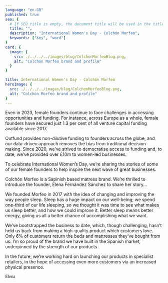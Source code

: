 ```yaml
---
language: "en-GB"
published: true
seo: {
  # If SEO title is empty, the document title will be used in the title tag in the head
  title: "",
  description: "International Women's Day - Colchón Morfeo",
  keywords: ["key", "word"]
}
card: {
  image: {
    src: ./../../../images/blog/ColchonMorfeoBlog.png,
    alt: "Colchón Morfeo brand and profile"
  }
}

title: International Women's Day - Colchón Morfeo
heroImage: {
  src: ./../../../images/blog/ColchonMorfeoBlog.png,
  alt: "Colchón Morfeo brand and profile"
}
---
```


Even in 2023, female founders continue to face challenges in accessing opportunities and funding. For instance, across Europe as a whole, female founders have secured just 1.3 per cent of all venture capital funding available since 2017.

Outfund provides non-dilutive funding to founders across the globe, and our data-driven approach removes the bias from traditional decision-making. Since 2020, we’ve strived to democratise access to funding and, to date, we’ve provided over £10m to women-led businesses.

To celebrate International Women’s Day, we’re sharing the stories of some of our female founders to help inspire the next wave of great businesses.

Colchón Morfeo is a Sapinish based matress brand. We’re thrilled to introduce the founder, Elena Fernández Sánchez to share her story…

We founded Morfeo in 2017 with the idea of changing and improving the way people sleep. Sleep has a huge impact on our well-being; we spend one-third of our life sleeping, so we thought it was time to see what makes us sleep better, and how we could improve it. Better sleep means better energy, giving us all a better chance of accomplishing what we want. 

We’ve bootstrapped the business to date, which, though challenging, hasn’t held us back from making a high-quality product which customers love. Only 6% of customers return the beds and mattresses they’ve bought from us. I’m so proud of the brand we have built in the Spanish market, underpinned by the strength of our products. 

In the future, we’re working hard on launching our products in specialist retailers, in the hope of accessing even more customers via an increased physical presence.

<span style="font-family: 'Bradley Hand ITC', cursive;">Elena</span>